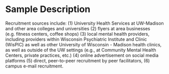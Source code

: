 # Sample Description

Recruitment sources include: (1) University Health Services at UW-Madison and other area colleges and universities (2) flyers at area businesses (e.g. fitness centers, coffee shops) (3) local mental health providers, including providers within Wisconsin Psychiatric Institute and Clinic (WisPIC) as well as other University of Wisconsin - Madison health clinics, as well as outside of the UW settings (e.g., at Community Mental Health Centers, private practices, etc.) (4) online advertisement on social media platforms (5) direct, peer-to-peer recruitment by peer facilitators, (6) campus e-mail recruitment.


